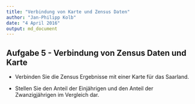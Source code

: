 ```yaml
---
title: "Verbindung von Karte und Zensus Daten"
author: "Jan-Philipp Kolb"
date: "4 April 2016"
output: md_document
---
```


## Aufgabe 5 - Verbindung von Zensus Daten und Karte

- Verbinden Sie die Zensus Ergebnisse mit einer Karte für das Saarland.

- Stellen Sie den Anteil der Einjährigen und den Anteil der Zwanzigjährigen im Vergleich dar.